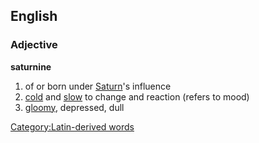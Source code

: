 ==English==
===Adjective===
'''saturnine'''
#of or born under [[Saturn]]'s influence
#[[cold]] and [[slow]] to change and reaction (refers to mood)
#[[gloomy]], depressed, dull

[[Category:Latin-derived words]]